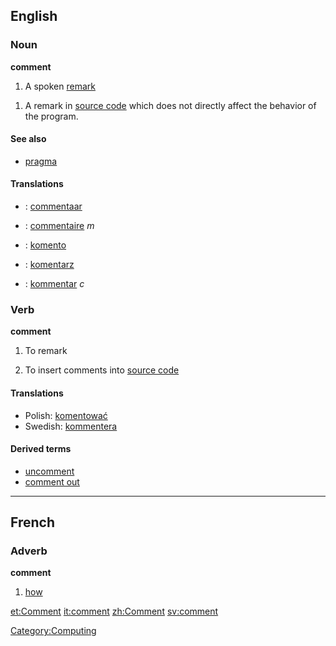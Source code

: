==English==

===Noun===
'''comment'''
# A spoken [[remark]]
{{wikipedia}}
#{{complang}} A remark in [[source code]] which does not directly affect the behavior of the program.

====See also====
*[[pragma]]

====Translations====
*{{nl}}: [[commentaar]]
*{{fr}}: [[commentaire]] ''m''
*{{io}}: [[komento]]
*{{pl}}: [[komentarz]]
*{{sv}}: [[kommentar]] ''c''

===Verb===
'''comment'''
# To remark
# {{software}} To insert comments into [[source code]]

====Translations====
*Polish: [[komentować]]
*Swedish: [[kommentera]]

====Derived terms====
*[[uncomment]]
*[[comment out]]

----

==French==

===Adverb===
'''comment'''

# [[how]]

[[Category:Computing]]
[[et:Comment]]
[[it:comment]]
[[zh:Comment]]
[[sv:comment]]